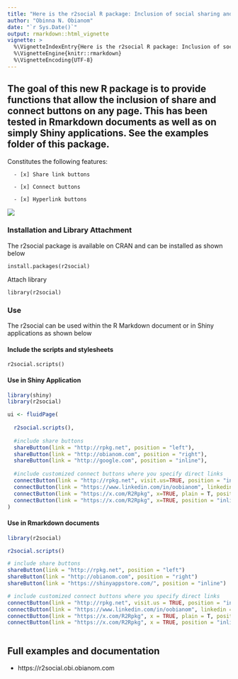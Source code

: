 ```yaml
---
title: "Here is the r2social R package: Inclusion of social sharing and connect buttons on a shiny app or rmarkdown"
author: "Obinna N. Obianom"
date: "`r Sys.Date()`"
output: rmarkdown::html_vignette
vignette: >
  %\VignetteIndexEntry{Here is the r2social R package: Inclusion of social sharing and connect buttons on a shiny app or rmarkdown}
  %\VignetteEngine{knitr::rmarkdown}
  %\VignetteEncoding{UTF-8}
---
```



## The goal of this new R package is to provide functions that allow the inclusion of share and connect buttons on any page. This has been tested in Rmarkdown documents as well as on simply Shiny applications. See the examples folder of this package.

Constitutes the following features:
  
      - [x] Share link buttons
      
      - [x] Connect buttons
      
      - [x] Hyperlink buttons

![](https://r2social.obi.obianom.com/r2social2.gif)

### Installation and Library Attachment

The r2social package is available on CRAN and can be installed as shown below

`install.packages(r2social)`

Attach library 

`library(r2social)`

### Use

The r2social can be used within the R Markdown document or in Shiny applications as shown below


#### Include the scripts and stylesheets

`r2social.scripts()`

#### Use in Shiny Application

```r

library(shiny)
library(r2social)

ui <- fluidPage(
  
  r2social.scripts(),
  
  #include share buttons
  shareButton(link = "http://rpkg.net", position = "left"),
  shareButton(link = "http://obianom.com", position = "right"),
  shareButton(link = "http://google.com", position = "inline"),
  
  #include customized connect buttons where you specify direct links
  connectButton(link = "http://rpkg.net", visit.us=TRUE, position = "inline"),
  connectButton(link = "https://www.linkedin.com/in/oobianom", linkedin=TRUE, position = "inline"),
  connectButton(link = "https://x.com/R2Rpkg", x=TRUE, plain = T, position = "inline",display.inline = FALSE),
  connectButton(link = "https://x.com/R2Rpkg", x=TRUE, position = "inline",display.inline = FALSE)
)


```

#### Use in Rmarkdown documents

```r

library(r2social)

r2social.scripts()

# include share buttons
shareButton(link = "http://rpkg.net", position = "left")
shareButton(link = "http://obianom.com", position = "right")
shareButton(link = "https://shinyappstore.com/", position = "inline")

# include customized connect buttons where you specify direct links
connectButton(link = "http://rpkg.net", visit.us = TRUE, position = "inline")
connectButton(link = "https://www.linkedin.com/in/oobianom", linkedin = TRUE, position = "inline")
connectButton(link = "https://x.com/R2Rpkg", x = TRUE, plain = T, position = "inline", display.inline = FALSE)
connectButton(link = "https://x.com/R2Rpkg", x = TRUE, position = "inline", display.inline = FALSE)



```


## Full examples and documentation

 + https://r2social.obi.obianom.com
